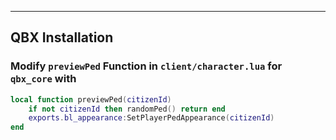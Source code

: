 
---
QBX Installation
---

<Steps>

### Modify `previewPed` Function in `client/character.lua` for `qbx_core` with
```lua
local function previewPed(citizenId)
    if not citizenId then randomPed() return end
    exports.bl_appearance:SetPlayerPedAppearance(citizenId)
end
```

</Steps>
